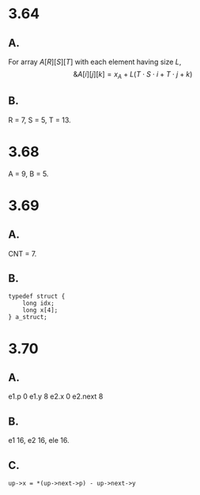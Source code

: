 # 3.64
## A.
For array $A[R][S][T]$ with each element having size $L$,
$$\&A[i][j][k] = x_A + L(T \cdot S \cdot i + T \cdot j + k)$$

## B.
R = 7, S = 5, T = 13.

# 3.68
A = 9, B = 5.

# 3.69
## A.
CNT = 7.

## B.
```
typedef struct {
    long idx;
    long x[4];
} a_struct;
```

# 3.70
## A.
e1.p 0
e1.y 8
e2.x 0
e2.next 8

## B.
e1 16, e2 16, ele 16.

## C.
`up->x = *(up->next->p) - up->next->y`
